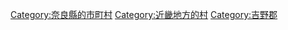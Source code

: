 {{Commonscat|Kamikitayama, Nara}}
{{Catmore}}

{{DEFAULTSORT:Kamikitayama}}
[[Category:奈良縣的市町村|Category:奈良縣的市町村]]
[[Category:近畿地方的村|Category:近畿地方的村]]
[[Category:吉野郡|Category:吉野郡]]